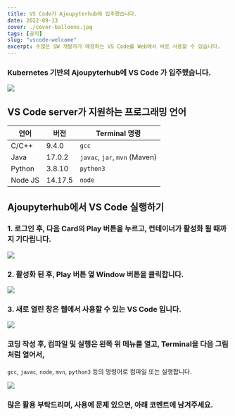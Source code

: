 ```yaml
---
title: VS Code가 Ajoupyterhub에 입주했습니다.
date: 2022-09-13
cover: ./cover-balloons.jpg
tags: [공지]
slug: "vscode-welcome"
excerpt: 수많은 SW 개발자가 애정하는 VS Code를 Web에서 바로 사용할 수 있습니다.
---
```


### Kubernetes 기반의 Ajoupyterhub에 VS Code 가 입주했습니다.
![](./images/SW_Composition_400.png)

## VS Code server가 지원하는 프로그래밍 언어

| 언어 | 버전 | Terminal 명령 |
| --- | --- | --- |
| C/C++ | 9.4.0 | `gcc` |
| Java | 17.0.2 | `javac`, `jar`, `mvn` (Maven) |
| Python | 3.8.10 | `python3` |
| Node JS | 14.17.5 | `node` |



## Ajoupyterhub에서 VS Code 실행하기

### 1. 로그인 후, 다음 Card의 Play 버튼을 누르고, 컨테이너가 활성화 될 때까지 기다립니다.

![](./images/VSCode-card.png)

### 2. 활성화 된 후, Play 버튼 옆 Window 버튼을 클릭합니다.

![](./images/VSCode-card-activated.png)

### 3. 새로 열린 창은 웹에서 사용할 수 있는 VS Code 입니다.

![](./images/VSCode-card-running.png)

### 코딩 작성 후, 컴파일 및 실행은 왼쪽 위 메뉴를 열고, Terminal을 다음 그림처럼 열어서, 
`gcc`, `javac`, `node`, `mvn`, `python3` 등의 명령어로 컴파일 또는 실행합니다.

![](./images/VSCode-running-Terminal.png)


### 많은 활용 부탁드리며, 사용에 문제 있으면, 아래 코멘트에 남겨주세요.



